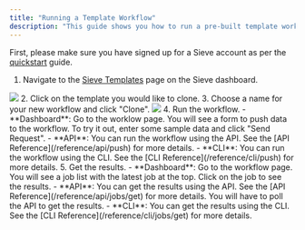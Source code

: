 ```yaml
---
title: "Running a Template Workflow"
description: "This guide shows you how to run a pre-built template workflow on Sieve."
---
```


First, please make sure you have signed up for a Sieve account as per the [quickstart](/guide/quickstart/intro) guide.

1. Navigate to the [Sieve Templates](https://www.sievedata.com/dashboard/new/templates) page on the Sieve dashboard.
<Frame caption="Sieve Templates Page">
  <img src="/img/templates.png" />
</Frame>
2. Click on the template you would like to clone.
3. Choose a name for your new workflow and click "Clone".
<Frame caption="Clone Workflow Page">
  <img src="/img/clone.png" />
</Frame>
4. Run the workflow.
    - **Dashboard**: Go to the worklow page. You will see a form to push data to the workflow. To try it out, enter some sample data and click "Send Request".
    - **API**: You can run the workflow using the API. See the [API Reference](/reference/api/push) for more details.
    - **CLI**: You can run the workflow using the CLI. See the [CLI Reference](/reference/cli/push) for more details.
5. Get the results.
    - **Dashboard**: Go to the workflow page. You will see a job list with the latest job at the top. Click on the job to see the results.
    - **API**: You can get the results using the API. See the [API Reference](/reference/api/jobs/get) for more details. You will have to poll the API to get the results.
    - **CLI**: You can get the results using the CLI. See the [CLI Reference](/reference/cli/jobs/get) for more details.
